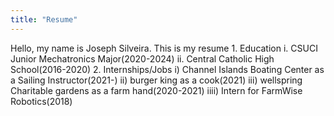 ```yaml
---
title: "Resume"
---
```


Hello, my name is Joseph Silveira. 
This is my resume
1. Education
    i. CSUCI Junior Mechatronics Major(2020-2024)
    ii. Central Catholic High School(2016-2020)
2. Internships/Jobs
    i) Channel Islands Boating Center as a Sailing Instructor(2021-)
    ii) burger king as a cook(2021)
    iii) wellspring Charitable gardens as a farm hand(2020-2021)
    iiii) Intern for FarmWise Robotics(2018)
    
